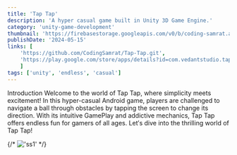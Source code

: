```yaml
---
title: 'Tap Tap'
description: 'A hyper casual game built in Unity 3D Game Engine.'
category: 'unity-game-development'
thumbnail: 'https://firebasestorage.googleapis.com/v0/b/coding-samrat.appspot.com/o/project%2Fthumbnail%2Ftaptap.png?alt=media&token=d555305a-fd69-471a-a832-9994d2ede79b'
publishDate: '2024-05-15'
links: [
    'https://github.com/CodingSamrat/Tap-Tap.git', 
    'https://play.google.com/store/apps/details?id=com.vedantstudio.taptap', 
    ]
tags: ['unity', 'endless', 'casual']
---
```



<Heading > Introduction </Heading> 
Welcome to the world of Tap Tap, where simplicity meets excitement! In this hyper-casual Android game, players are challenged to navigate a ball through obstacles by tapping the screen to change its direction. With its intuitive GamePlay and addictive mechanics, Tap Tap offers endless fun for gamers of all ages. Let′s dive into the thrilling world of Tap Tap!

{/* !['ss1']('https://firebasestorage.googleapis.com/v0/b/coding-samrat.appspot.com/o/project%2Fimage%2Ftaptap%2Fss1.png?alt=media&token=4e693541-0171-444b-9165-fef7f1a14fcc') */}
